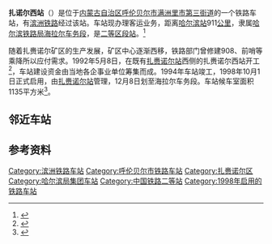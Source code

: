 {{noteTA
|1=zh-cn:始发车次; zh-hk:列車班次;
|2=zh-cn:车次; zh-hk:班次;
}}
{{Infobox China railway station
|车站名称 = 扎赉诺尔西站
|图片 = West Jalai Nur railway station - panoramio.jpg
|图片介绍 = 扎赉诺尔西站的站房（2008年8月）
|其他名称 = 扎西站
|车站拼音 = Zhalainuoerxi
|英文名称 = Jalai Nur West Railway Station
|车站代码 = 57863
|电报码 = ZXX
|拼音码 = ZLX
|built=1992年5月8日
|opened=1998年10月1日
|车站位置 = [[内蒙古自治区|内蒙古自治区]][[呼伦贝尔市|呼伦贝尔市]][[扎赉诺尔区|扎赉诺尔区]][[第三街道|第三街道]]
|坐标 = {{coord|49.470305|N|117.687040|E|display=inline,title}}
|归属 = [[哈尔滨铁路局|哈尔滨铁路局]][[海拉尔车务段|海拉尔车务段]]
|线路 = [[滨洲铁路|滨洲铁路]]
|tracks=4
|车站等级 = [[二等站_(中铁)|二等站]]
}}
'''扎{{Zy|赉|-{zh-cn:lài; zh-tw: ㄌㄞˋ; zh-hk:loi6;}-}}诺尔西站'''（{{mong|m=ᠵᠠᠰᠢ|k=Заш}}）是位于[[内蒙古自治区|内蒙古自治区]][[呼伦贝尔市|呼伦贝尔市]][[满洲里市|满洲里市]][[第三街道|第三街道]]的一个铁路车站，有[[滨洲铁路|滨洲铁路]]经过该站。车站现办理客运业务，距离[[哈尔滨站|哈尔滨站]]911[[公里|公里]]，隶属[[哈尔滨铁路局|哈尔滨铁路局]][[海拉尔车务段|海拉尔车务段]]，是[[二等站_(中国大陆)|二等]][[区段站|区段站]]。<ref>{{cite news|url=http://www.peoplerail.com/rail/show-135-295702-1.html|title=滨洲电气化改造工程扎赉西站信号站改开通|publisher=[[人民铁道|人民铁道网]]|date=2016-10-26|accessdate=2016-11-27|archive-date=2016-11-27|archive-url=https://web.archive.org/web/20161127214704/http://www.peoplerail.com/rail/show-135-295702-1.html|dead-url=no}}</ref>

随着扎赉诺尔矿区的生产发展，矿区中心逐渐西移，铁路部门曾修建908、前哨等乘降所以应付需求。1992年5月8日，在既有[[扎赉诺尔站|扎赉诺尔站]]西侧的扎赉诺尔西站开工<ref>{{cite news|title=内蒙古呼伦贝尔市扎赉诺尔区交通概况|url=http://mxy.chinaxiaokang.com/wap/xianyu/hulunbeiershi/zhalainuoerqu/yilan/2019/0924/789083.html|publisher=中国小康网|date=2019-09-24}}</ref>，车站建设资金由当地各企事业单位筹集而成。1994年车站竣工，1998年10月1日正式启用，由[[扎赉诺尔站|扎赉诺尔站]]管理，12月8日划至海拉尔车务段。车站候车室面积1135平方米<ref>{{cite book|author=扎赉诺尔区志编纂委员会|title=扎赉诺尔区志|publisher=内蒙古文化出版社|year=2010|isbn=978-7-80675-656-0}}</ref>{{rp|667}}。

== 邻近车站 ==
{{start rail box|[[File:China_Railways.svg|16px]] [[中国铁路|中国铁路]]}}
{{s-inop|[[扎赉诺尔站|扎赉诺尔站]]|{{站|哈尔滨}}方向}}
{{s-line|[[滨洲铁路|滨洲铁路]]<br />{{0}}← 6km 扎赉诺尔西站 14km →}}
{{s-inop|[[胪滨站|胪滨站]]<br><small>经[[东壕乘降所|东壕乘降所]]</small>|{{站|满洲里}}、{{站|后贝加尔斯克}}方向}}
{{end box}}

== 参考资料 ==
{{reflist}}

{{滨洲铁路}}

[[Category:滨洲铁路车站|Category:滨洲铁路车站]]
[[Category:呼伦贝尔市铁路车站|Category:呼伦贝尔市铁路车站]]
[[Category:扎赉诺尔区|Category:扎赉诺尔区]]
[[Category:哈尔滨局集团车站|Category:哈尔滨局集团车站]]
[[Category:中国铁路二等站|Category:中国铁路二等站]]
[[Category:1998年启用的铁路车站|Category:1998年启用的铁路车站]]